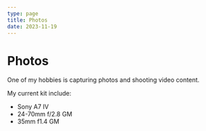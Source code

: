 ```yaml
---
type: page
title: Photos
date: 2023-11-19
---
```


# Photos

One of my hobbies is capturing photos and shooting video content.

My current kit include:

- Sony A7 IV
- 24-70mm f/2.8 GM
- 35mm f1.4 GM

